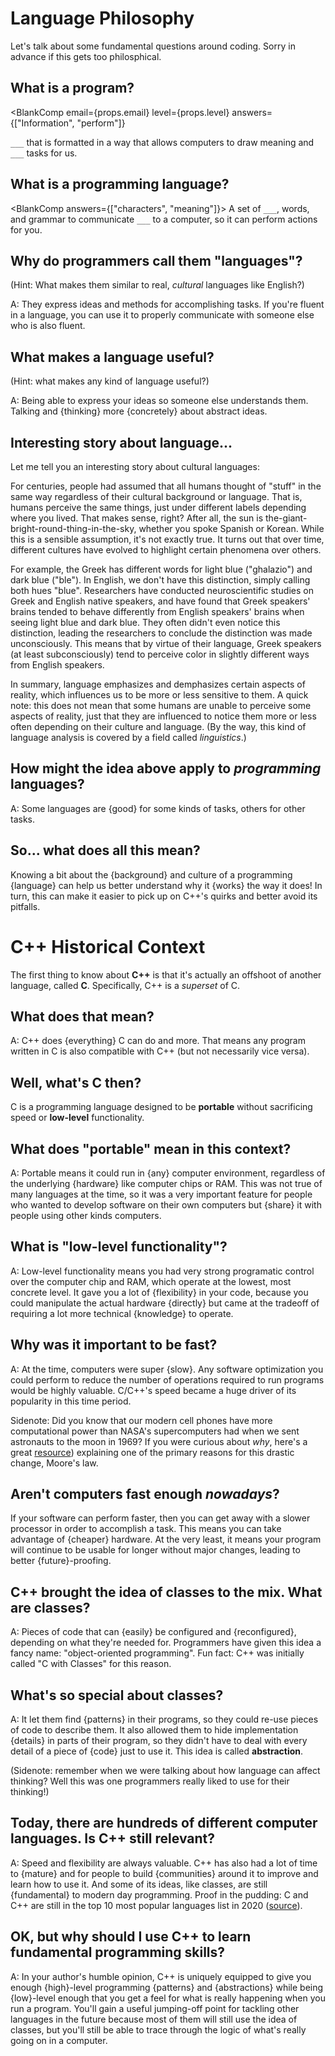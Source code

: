 
# Language Philosophy

Let's talk about some fundamental questions around coding. Sorry
in advance if this gets too philosphical.

## What is a program?

<BlankComp
  email={props.email}
  level={props.level}
  answers={["Information", "perform"]}
>
  `___` that is formatted in a way that allows computers to draw meaning and
  `___` tasks for us.
</BlankComp>

## What is a programming language?

<BlankComp answers={["characters", "meaning"]}>
  A set of `___`, words, and grammar to communicate `___` to a computer, so it
  can perform actions for you.
</BlankComp>

## Why do programmers call them "languages"?

(Hint: What makes them similar to real, _cultural_ languages like English?)

A: They express ideas and methods for accomplishing tasks. If
you're fluent in a language, you can use it to properly
communicate with someone else who is also fluent.

## What makes a language useful?

(Hint: what makes any kind of language useful?)

A: Being able to express your ideas so someone else understands
them. Talking and {thinking} more {concretely} about abstract ideas.

## Interesting story about language...

Let me tell you an interesting story about cultural languages:

For centuries, people had assumed that all humans thought of
"stuff" in the same way regardless of their cultural background
or language. That is, humans perceive the same things, just
under different labels depending where you lived. That makes
sense, right? After all, the sun is
the-giant-bright-round-thing-in-the-sky, whether you spoke
Spanish or Korean. While this is a sensible assumption, it's not
exactly true. It turns out that over time, different cultures
have evolved to highlight certain phenomena over others.

For example, the Greek has different words for light blue ("ghalazio") and dark
blue ("ble"). In English, we don't have this distinction, simply calling both
hues "blue". Researchers have conducted neuroscientific studies on Greek and
English native speakers, and have found that Greek speakers' brains tended to
behave differently from English speakers' brains when seeing light blue and dark
blue. They often didn't even notice this distinction, leading the researchers to
conclude the distinction was made unconsciously. This means that by virtue of
their language, Greek speakers (at least subconsciously) tend to perceive color
in slightly different ways from English speakers.

In summary, language emphasizes and demphasizes certain aspects of reality,
which influences us to be more or less sensitive to them. A quick note: this
does not mean that some humans are unable to perceive some aspects of reality,
just that they are influenced to notice them more or less often depending on
their culture and language. (By the way, this kind of language analysis is
covered by a field called _linguistics_.)

## How might the idea above apply to _programming_ languages?

A: Some languages are {good} for some kinds of tasks, others for
other tasks.

## So... what does all this mean?

Knowing a bit about the {background} and culture of a programming {language}
can help us better understand why it {works} the way it does! In turn, this
can make it easier to pick up on C++'s quirks and better avoid its pitfalls.

# C++ Historical Context

The first thing to know about **C++** is that it's actually an
offshoot of another language, called **C**. Specifically, C++ is a _superset_ of C.

## What does that mean?

A: C++ does {everything} C can do and more. That means any program written in C is also
compatible with C++ (but not necessarily vice versa).

## Well, what's C then?

C is a programming language designed to be **portable**
without sacrificing speed or **low-level** functionality.

## What does "portable" mean in this context?

A: Portable means it could run in {any} computer environment,
regardless of the underlying {hardware} like computer chips or
RAM. This was not true of many languages at the time, so it was
a very important feature for people who wanted to develop
software on their own computers but {share} it with people using
other kinds computers.

## What is "low-level functionality"?

A: Low-level functionality means you had very strong programatic control
over the computer chip and RAM, which operate at the lowest, most concrete level.
It gave you a lot of {flexibility} in your code, because you could manipulate
the actual hardware {directly} but came at the tradeoff of requiring a
lot more technical {knowledge} to operate.

## Why was it important to be fast?

A: At the time, computers were super {slow}. Any software optimization you could
perform to reduce the number of operations required to run programs would be highly valuable.
C/C++'s speed became a huge driver of its popularity in this time period.

Sidenote: Did you know that our modern cell phones have more computational power
than NASA's supercomputers had when we sent astronauts to the moon in 1969?
If you were curious about _why_, here's a great
[resource](https://www.extremetech.com/extreme/210872-extremetech-explains-what-is-moores-law))
explaining one of the primary reasons for this drastic change, Moore's law.

## Aren't computers fast enough _nowadays_?

If your software can perform faster, then you can get away
with a slower processor in order to accomplish a task.
This means you can take advantage of {cheaper} hardware.
At the very least, it means your program will continue to be usable for
longer without major changes, leading to better {future}-proofing.

## C++ brought the idea of **classes** to the mix. What are classes?

A: Pieces of code that can {easily} be configured and
{reconfigured}, depending on what they're needed for. Programmers
have given this idea a fancy name: "object-oriented
programming". Fun fact: C++ was initially called "C with Classes" for this reason.

## What's so special about classes?

A: It let them find {patterns} in their programs, so they could
re-use pieces of code to describe them. It also allowed them to
hide implementation {details} in parts of their program, so they
didn't have to deal with every detail of a piece of {code} just to
use it. This idea is called **abstraction**.

(Sidenote: remember when we were talking about how language can affect
thinking? Well this was one programmers really liked to use for
their thinking!)

## Today, there are hundreds of different computer languages. Is C++ still relevant?

A: Speed and flexibility are always valuable. C++ has also had a
lot of time to {mature} and for people to build {communities} around
it to improve and learn how to use it. And some of its ideas, like classes,
are still {fundamental} to modern day programming. Proof in the pudding:
C and C++ are still in the top 10 most popular languages list in 2020
([source](https://www.cleveroad.com/blog/programming-languages-ranking)).

## OK, but why should I use C++ to learn fundamental programming skills?

A: In your author's humble opinion, C++ is uniquely equipped to
give you enough {high}-level programming {patterns} and {abstractions}
while being {low}-level enough that you get a feel for what is
really happening when you run a program. You'll gain a useful
jumping-off point for tackling other languages in the future
because most of them will still use the idea of classes, but
you'll still be able to trace through the logic of what's really
going on in a computer.
